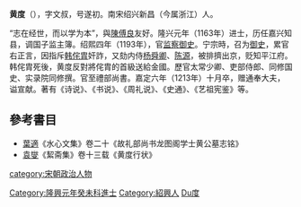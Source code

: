 '''黄度'''（{{bd|1138年||1213年|catIdx=Huang黃度}}），字文叔，号遂初。南宋绍兴新昌（今属浙江）人。

“志在经世，而以学为本”，與[[陳傅良|陳傅良]]友好。隆兴元年（1163年）进士，历任嘉兴知县，调国子监主簿。绍熙四年（1193年），官[[监察御史|监察御史]]。宁宗時，召为[[御史|御史]]，累官右正言，因指斥[[韩侘胄|韩侘胄]]奸詐，又劾内侍[[杨舜卿|杨舜卿]]、[[陈源|陈源]]，被排擠出京，贬知平江府。韩侘胄死後，黄度反對將侘胄的首級送給金國。歷官太常少卿、吏部侍郎、同修国史、实录院同修撰。官至禮部尚書。嘉定六年（1213年）十月卒，赠通奉大夫，谥宣献。著有《诗说》、《书说》、《周礼说》、《史通》、《艺祖宪鉴》等。

== 參考書目 ==
*[[葉適|葉適]]《水心文集》卷二十《故礼部尚书龙图阁学士黄公墓志铭》
*[[袁燮|袁燮]]《絜斋集》卷十三载《黄度行状》
{{DEFAULTSORT:Huang黃度}}
[[category:宋朝政治人物|category:宋朝政治人物]]
[[Category:隆興元年癸未科進士|Category:隆興元年癸未科進士]]
[[Category:紹興人|Category:紹興人]]
[[Category:黃姓|Du度]]